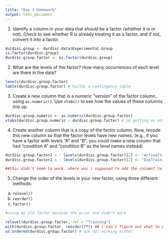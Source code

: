 ```yaml
---
title: "Day 3 Homework"
output: html_document
---
```


1. Identify a column in your data that *should* be a factor (whether it is or not). Check to see whether R is already treating it as a factor, and if not, convert it into a factor.

```r

durdisc.group <- durdisc.data$Experimental.Group
is.factor(durdisc.group)
durdisc.group.factor <- as.factor(durdisc.group)

```

2. What are the levels of the factor? How many occurrences of each level are there in the data?
   
```r

levels(durdisc.group.factor)
table(durdisc.group.factor) # builds a contingency table

```

3. Create a new column that is a numeric "version" of the factor column, using `as.numeric()`. Use `xtabs()` to see how the values of these columns line up.

```r

durdisc.group.numeric <- as.numeric(durdisc.group.factor)
xtabs(durdisc.group.numeric ~ durdisc.group.factor) # im getting an answer but it seems wrong

```

4. Create another column that is a copy of the factor column. Now, recode this new column so that the factor levels have new names. 
  (e.g., if you have a factor with levels "A" and "B", you could make a new column that had "condition A" and "condition B" as the level names instead)

```r

durdisc.group.factor2 < - levels(durdisc.group.factor)[1] <- "ActiveCtrl"
durdisc.group.factor2 < - levels(durdisc.group.factor)[2] <- "ExpTraining"

##this didn't seem to work. where was i supposed to add the column? to my data.frame?

```

5. Change the order of the levels in your new factor, using three different methods:
  a. `relevel()`
  b. `reorder()`
  c. `factor()`

```r

#using my old factor because the prior one didn't work

relevel(durdisc.group.factor, ref = "Training")
with(durdisc.group.factor, reorder(??)) ## i can't figure out what to put in here
as.ordered(durdisc.group.factor) # ack not working either

```


